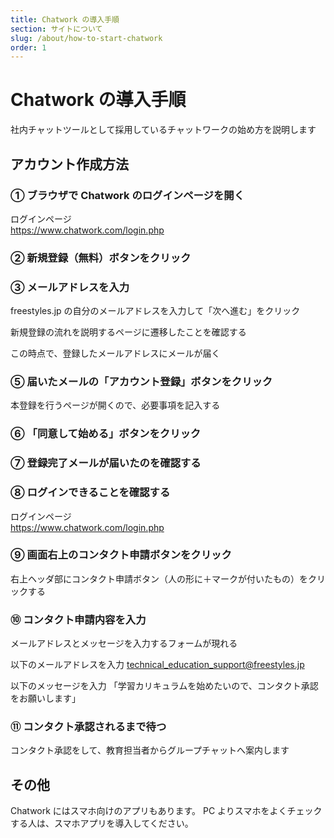 ```yaml
---
title: Chatwork の導入手順
section: サイトについて
slug: /about/how-to-start-chatwork
order: 1
---
```


# Chatwork の導入手順

社内チャットツールとして採用しているチャットワークの始め方を説明します

## アカウント作成方法

### ① ブラウザで Chatwork のログインページを開く

ログインページ  
https://www.chatwork.com/login.php

### ② 新規登録（無料）ボタンをクリック

### ③ メールアドレスを入力

freestyles.jp の自分のメールアドレスを入力して「次へ進む」をクリック

新規登録の流れを説明するページに遷移したことを確認する

この時点で、登録したメールアドレスにメールが届く

### ⑤ 届いたメールの「アカウント登録」ボタンをクリック

本登録を行うページが開くので、必要事項を記入する

### ⑥ 「同意して始める」ボタンをクリック

### ⑦ 登録完了メールが届いたのを確認する

### ⑧ ログインできることを確認する

ログインページ  
https://www.chatwork.com/login.php

### ⑨ 画面右上のコンタクト申請ボタンをクリック

右上ヘッダ部にコンタクト申請ボタン（人の形に＋マークが付いたもの）をクリックする

### ⑩ コンタクト申請内容を入力

メールアドレスとメッセージを入力するフォームが現れる

以下のメールアドレスを入力
technical_education_support@freestyles.jp

以下のメッセージを入力
「学習カリキュラムを始めたいので、コンタクト承認をお願いします」

### ⑪ コンタクト承認されるまで待つ

コンタクト承認をして、教育担当者からグループチャットへ案内します

## その他

Chatwork にはスマホ向けのアプリもあります。
PC よりスマホをよくチェックする人は、スマホアプリを導入してください。
